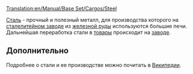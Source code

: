 [[Translation:en/Manual/Base Set/Cargos/Steel]]

{{ru/Груз|груз=Сталь
|изображение=en/Steel.png|производит=[[ru/Manual/Base Set/Industries/Сталелитейный завод|Сталелитейный завод]]
|принимает=[[ru/Manual/Base Set/Industries/Завод|Завод]]
}}

[[ru/Manual/Base Set/Cargos/Сталь|Сталь]] - прочный и полезный металл, для производства которого на [[ru/Manual/Base Set/Industries/Сталелитейный завод|сталелитейном заводе]] из [[ru/Manual/Base Set/Cargos/Железная руда|железной руды]] используются большие печи. Дальнейшая переработка стали в [[ru/Manual/Base Set/Cargos/Товары|товары]] происходит на [[ru/Manual/Base Set/Industries/Завод|заводе]].

==Дополнительно==
Подробнее о стали и ее производстве можно почитать в [http://ru.wikipedia.org/wiki/%D0%A1%D1%82%D0%B0%D0%BB%D1%8C Википедии].